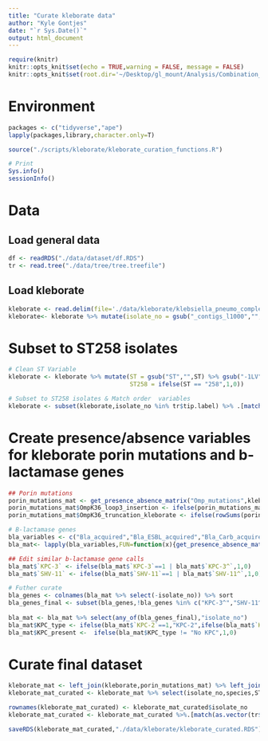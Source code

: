 ```yaml
---
title: "Curate kleborate data"
author: "Kyle Gontjes"
date: "`r Sys.Date()`"
output: html_document
---
```


```r
require(knitr)
knitr::opts_knit$set(echo = TRUE,warning = FALSE, message = FALSE)  
knitr::opts_knit$set(root.dir='~/Desktop/gl_mount/Analysis/Combination_resistance/pre-intro-blbli-resistance-ms/') 
```

# Environment
```r
packages <- c("tidyverse","ape")
lapply(packages,library,character.only=T)

source("./scripts/kleborate/kleborate_curation_functions.R")

# Print
Sys.info()
sessionInfo() 
```

# Data
## Load general data
```r
df <- readRDS("./data/dataset/df.RDS")
tr <- read.tree("./data/tree/tree.treefile")
```

## Load kleborate
```r
kleborate <- read.delim(file='./data/kleborate/klebsiella_pneumo_complex_output.txt',sep='\t')
kleborate<- kleborate %>% mutate(isolate_no = gsub("_contigs_l1000","",strain)) %>% `rownames<-`(.$isolate_no) 
```

# Subset to ST258 isolates
```r
# Clean ST Variable
kleborate <- kleborate %>% mutate(ST = gsub("ST","",ST) %>% gsub("-1LV","*",.),
                                  ST258 = ifelse(ST == "258",1,0))

# Subset to ST258 isolates & Match order  variables
kleborate <- subset(kleborate,isolate_no %in% tr$tip.label) %>% .[match(as.vector(tr$tip.label), .$isolate_no),] 
```

# Create presence/absence variables for kleborate porin mutations and b-lactamase genes
```r
## Porin mutations
porin_mutations_mat <- get_presence_absence_matrix("Omp_mutations",kleborate) %>% as.data.frame %>% mutate(isolate_no = rownames(.))
porin_mutations_mat$OmpK36_loop3_insertion <- ifelse(porin_mutations_mat$OmpK36GD==1   | porin_mutations_mat$OmpK36TD ==1,1,0)  
porin_mutations_mat$OmpK36_truncation_kleborate <- ifelse(rowSums(porin_mutations_mat %>% select("OmpK36-0%","OmpK36-14%","OmpK36-22%","OmpK36-53%","OmpK36-74%"))>0,1,0)

# B-lactamase genes  
bla_variables <- c("Bla_acquired","Bla_ESBL_acquired","Bla_Carb_acquired","Bla_chr")
bla_mat<- lapply(bla_variables,FUN=function(x){get_presence_absence_matrix(x,kleborate)}) %>% do.call(cbind,.) %>% as.data.frame %>% mutate(isolate_no = rownames(.)) 

## Edit similar b-lactamase gene calls
bla_mat$`KPC-3` <- ifelse(bla_mat$`KPC-3`==1 | bla_mat$`KPC-3^`,1,0)
bla_mat$`SHV-11` <- ifelse(bla_mat$`SHV-11`==1 | bla_mat$`SHV-11^`,1,0) 

# Futher curate
bla_genes <- colnames(bla_mat %>% select(-isolate_no)) %>% sort
bla_genes_final <- subset(bla_genes,!bla_genes %in% c("KPC-3^","SHV-11^","SHV-12^"))
  
bla_mat <- bla_mat %>% select(any_of(bla_genes_final),"isolate_no")
bla_mat$KPC_type <- ifelse(bla_mat$`KPC-2`==1,"KPC-2",ifelse(bla_mat$`KPC-3`==1,"KPC-3",ifelse(bla_mat$`KPC-5`==1,"KPC-5","No KPC")))
bla_mat$KPC_present <-  ifelse(bla_mat$KPC_type != "No KPC",1,0) 
```

# Curate final dataset
```r
kleborate_mat <- left_join(kleborate,porin_mutations_mat) %>% left_join(bla_mat)
kleborate_mat_curated <- kleborate_mat %>% select(isolate_no,species,ST,Omp_mutations,all_of(colnames(porin_mutations_mat %>% select(-isolate_no))),bla_variables,all_of(colnames(bla_mat %>% select(-isolate_no))))

rownames(kleborate_mat_curated) <- kleborate_mat_curated$isolate_no
kleborate_mat_curated <- kleborate_mat_curated %>%.[match(as.vector(tr$tip.label), .$isolate_no),]

saveRDS(kleborate_mat_curated,"./data/kleborate/kleborate_curated.RDS")
```